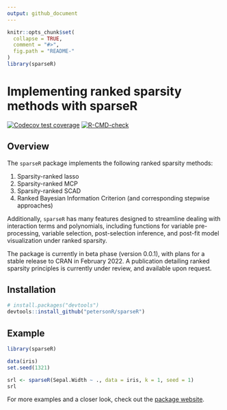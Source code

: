 ```yaml
---
output: github_document
---
```


<!-- README.md is generated from README.Rmd. Please edit that file -->

```r
knitr::opts_chunk$set(
  collapse = TRUE,
  comment = "#>",
  fig.path = "README-"
)
library(sparseR)
```

# Implementing ranked sparsity methods with sparseR

[![Codecov test coverage](https://codecov.io/gh/petersonR/sparseR/branch/master/graph/badge.svg)](https://codecov.io/gh/petersonR/sparseR?branch=master)
[![R-CMD-check](https://github.com/petersonR/sparseR/workflows/R-CMD-check/badge.svg)](https://github.com/petersonR/sparseR/actions)

## Overview

The `sparseR` package implements the following ranked sparsity methods:

1) Sparsity-ranked lasso
2) Sparsity-ranked MCP
3) Sparsity-ranked SCAD
4) Ranked Bayesian Information Criterion (and corresponding stepwise approaches)

Additionally, `sparseR` has many features designed to streamline dealing with interaction terms and polynomials, including functions for variable pre-processing, variable selection, post-selection inference, and post-fit model visualization under ranked sparsity.

The package is currently in beta phase (version 0.0.1), with plans for a stable release to CRAN in February 2022. A publication detailing ranked sparsity principles is currently under review, and available upon request. 

## Installation 

```r
# install.packages("devtools")
devtools::install_github("petersonR/sparseR")
```

## Example

```r
library(sparseR)
```

```r
data(iris)
set.seed(1321)

srl <- sparseR(Sepal.Width ~ ., data = iris, k = 1, seed = 1)
srl
```

For more examples and a closer look, check out the [package website](https://petersonr.github.io/sparseR/). 
